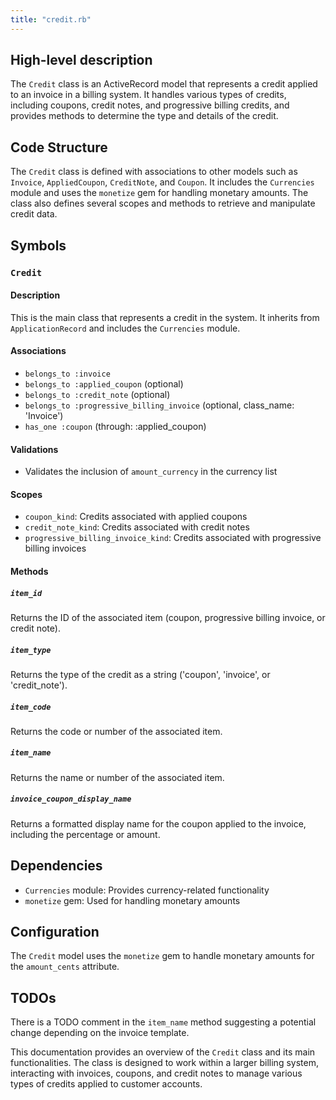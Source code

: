 ```yaml
---
title: "credit.rb"
---
```


## High-level description
The `Credit` class is an ActiveRecord model that represents a credit applied to an invoice in a billing system. It handles various types of credits, including coupons, credit notes, and progressive billing credits, and provides methods to determine the type and details of the credit.

## Code Structure
The `Credit` class is defined with associations to other models such as `Invoice`, `AppliedCoupon`, `CreditNote`, and `Coupon`. It includes the `Currencies` module and uses the `monetize` gem for handling monetary amounts. The class also defines several scopes and methods to retrieve and manipulate credit data.

## Symbols

### `Credit`
#### Description
This is the main class that represents a credit in the system. It inherits from `ApplicationRecord` and includes the `Currencies` module.

#### Associations
- `belongs_to :invoice`
- `belongs_to :applied_coupon` (optional)
- `belongs_to :credit_note` (optional)
- `belongs_to :progressive_billing_invoice` (optional, class_name: 'Invoice')
- `has_one :coupon` (through: :applied_coupon)

#### Validations
- Validates the inclusion of `amount_currency` in the currency list

#### Scopes
- `coupon_kind`: Credits associated with applied coupons
- `credit_note_kind`: Credits associated with credit notes
- `progressive_billing_invoice_kind`: Credits associated with progressive billing invoices

#### Methods

##### `item_id`
Returns the ID of the associated item (coupon, progressive billing invoice, or credit note).

##### `item_type`
Returns the type of the credit as a string ('coupon', 'invoice', or 'credit_note').

##### `item_code`
Returns the code or number of the associated item.

##### `item_name`
Returns the name or number of the associated item.

##### `invoice_coupon_display_name`
Returns a formatted display name for the coupon applied to the invoice, including the percentage or amount.

## Dependencies
- `Currencies` module: Provides currency-related functionality
- `monetize` gem: Used for handling monetary amounts

## Configuration
The `Credit` model uses the `monetize` gem to handle monetary amounts for the `amount_cents` attribute.

## TODOs
There is a TODO comment in the `item_name` method suggesting a potential change depending on the invoice template.

This documentation provides an overview of the `Credit` class and its main functionalities. The class is designed to work within a larger billing system, interacting with invoices, coupons, and credit notes to manage various types of credits applied to customer accounts.